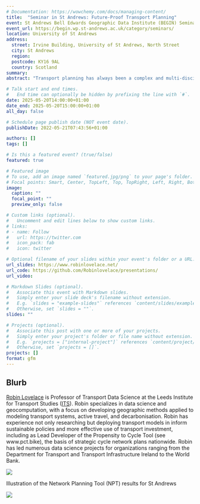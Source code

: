 ```yaml
---
# Documentation: https://wowchemy.com/docs/managing-content/
title:  "Seminar in St Andrews: Future-Proof Transport Planning"
event: St Andrews Bell Edwards Geographic Data Institute (BEGIN) Seminar Series
event_url: https://begin.wp.st-andrews.ac.uk/category/seminars/
location: University of St Andrews
address:
  street: Irvine Building, University of St Andrews, North Street
  city: St Andrews
  region: 
  postcode: KY16 9AL
  country: Scotland
summary:
abstract: "Transport planning has always been a complex and multi-disciplinary enterprise requiring wide-ranging skills and methods. Like many fields of research exposed to the data revolution, it is also fast-moving, meaning that it's hard to know how to keep the work future-proof. This talk will explore the challenges and opportunities of future-proofing transport planning, focusing on the role of data science and open source software. It will draw my experience developing and deploying tools such as the Propensity to Cycle Tool for England and Wales (publicly available at [www.pct.bike](https://www.pct.bike/)), the Network Planning Tool for Scotland (publicly available at [www.npt.scot](https://www.npt.scot/)) and the Biclar tool for Portugal (publicly available at [biclar.tmlmobilidade.pt](https://biclar.tmlmobilidade.pt/). I will also outline some tools and techniques we have developed at the University of Leeds for working with origin-destination data"

# Talk start and end times.
#   End time can optionally be hidden by prefixing the line with `#`.
date: 2025-05-20T14:00:00+01:00
date_end: 2025-05-20T15:00:00+01:00
all_day: false

# Schedule page publish date (NOT event date).
publishDate: 2022-05-21T07:43:56+01:00

authors: []
tags: []

# Is this a featured event? (true/false)
featured: true

# Featured image
# To use, add an image named `featured.jpg/png` to your page's folder. 
# Focal points: Smart, Center, TopLeft, Top, TopRight, Left, Right, BottomLeft, Bottom, BottomRight.
image:
  caption: ""
  focal_point: ""
  preview_only: false

# Custom links (optional).
#   Uncomment and edit lines below to show custom links.
# links:
# - name: Follow
#   url: https://twitter.com
#   icon_pack: fab
#   icon: twitter

# Optional filename of your slides within your event's folder or a URL.
url_slides: https://www.robinlovelace.net/
url_code: https://github.com/Robinlovelace/presentations/
url_video:

# Markdown Slides (optional).
#   Associate this event with Markdown slides.
#   Simply enter your slide deck's filename without extension.
#   E.g. `slides = "example-slides"` references `content/slides/example-slides.md`.
#   Otherwise, set `slides = ""`.
slides: ""

# Projects (optional).
#   Associate this post with one or more of your projects.
#   Simply enter your project's folder or file name without extension.
#   E.g. `projects = ["internal-project"]` references `content/project/deep-learning/index.md`.
#   Otherwise, set `projects = []`.
projects: []
format: gfm
---
```


## Blurb

[Robin Lovelace](https://www.robinlovelace.net) is Professor of Transport Data Science at the Leeds Institute for Transport Studies ([ITS](https://environment.leeds.ac.uk/transport/staff/953/dr-robin-lovelace)).
Robin specializes in data science and geocomputation, with a focus on developing geographic methods applied to modeling transport systems, active travel, and decarbonisation.
Robin has experience not only researching but deploying transport models in inform sustainable policies and more effective use of transport investment, including as Lead Developer of the Propensity to Cycle Tool (see www.pct.bike), the basis of strategic cycle network plans nationwide.
Robin has led numerous data science projects for organizations ranging from the Department for Transport and Transport Infrastructure Ireland to the World Bank.

![](images/paste-3.png)

Illustration of the Network Planning Tool (NPT) results for St Andrews

![](images/paste-2.png)